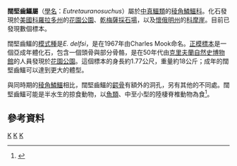 {{Automatic taxobox
| taxon = Eutretauranosuchus
| authority = Mook, 1967
| fossil_range = [[侏羅紀|侏羅紀]]晚期
| type_species = '''闊堅齒鱷 ''Eutretauranosuchus delfi'''''
| type_species_authority = Mook, 1967 
}}

'''闊堅齒鱷屬'''（[[學名|學名]]：''Eutretauranosuchus''）屬於[[中真鱷類|中真鱷類]]的[[稜角鱗鱷科|稜角鱗鱷科]]。化石發現於[[美國|美國]][[科羅拉多州|科羅拉多州]]的[[花園公園|花園公園]]、[[乾梅薩採石場|乾梅薩採石場]]，以及[[懷俄明州|懷俄明州]]的[[科摩崖|科摩崖]]。目前已發現數個標本。

闊堅齒鱷的[[模式種|模式種]]是''E. delfsi''，是在1967年由Charles Mook命名。[[正模標本|正模標本]]是一個亞成年體化石，包含一個頭骨與部分骨骼，是在50年代由[[克里夫蘭自然史博物館|克里夫蘭自然史博物館]]的人員發現於[[花園公園|花園公園]]。這個標本的身長約1.77公尺，重量約18公斤；成年的闊堅齒鱷可以達到更大的體型。

與同時期的[[稜角鱗鱷|稜角鱗鱷]]相比，闊堅齒鱷的[[齶骨|齶骨]]有額外的洞孔，另有其他的不同處。闊堅齒鱷可能是半水生的掠食動物，以[[魚類|魚類]]、中至小型的陸棲脊椎動物為食<ref name=JF07>{{cite book |last=Foster | first=John |title=Jurassic West: The Dinosaurs of the Morrison Formation and Their World  |pages=152–153 |publisher=Indiana University Press |location=Bloomington, Indiana |isbn=978-0-253-34870-8 |year=2007 |oclc=77830875}}</ref>。

==參考資料==
{{reflist}}
{{新鱷類|N.}}
{{taxonbar}}
[[Category:鱷形超目|K]]
[[Category:侏羅紀鱷形類|K]]
[[Category:1967年描述的分类群|K]]
{{Crocodilia-stub}}
{{Paleo-reptile-stub}}